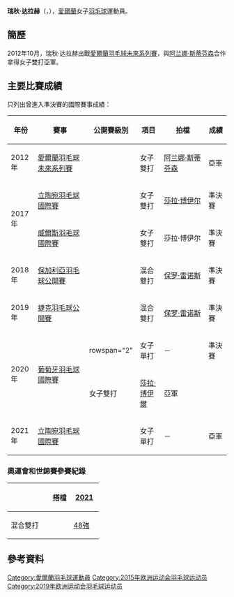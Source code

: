 {{noteTA|G1=Badminton}}
{{Infobox 羽球選手
| playername              = 瑞秋·达拉赫<br />{{lang|ga|Rachael Darragh}}
| image                   = 
| size                    = 
| caption                 = 
| birth_name              = 
| date_of_birth           = {{birth_date_and_age|1997|9|24}}
| place_of_birth          = 
| height                  = 
| weight                  = 
| event                   = 女子單打、女子雙打、混合雙打
| country                 = {{IRL}}
| years_started           =
| handedness              = 
| coach                   = 
| highest_ranking         = 第67位（女雙-[[莎拉·博伊尔|博伊尔]]）
| date_of_highest_ranking = 2016年11月17日 <ref name="ranking">{{en}}[http://bwfcontent.tournamentsoftware.com/ranking/player.aspx?id=12404&player=355068 BWF World Ranking - Ranking of Rachael DARRAGH (80889)]</ref>
| current_ranking         = 第167位（女單）<br/>第81位（女雙-[[莎拉·博伊尔|博伊尔]]）<br/>第838位（女雙-[[西尼德·钱伯斯|钱伯斯]]）<br/>第162位（混雙-[[乔舒亚·马吉|马吉]]）<br/>第1011位（混雙-[[保罗·雷诺斯_(羽毛球运动员)|保罗·雷诺斯]]）
| date_of_current_ranking = 2016年12月1日<ref>{{en}}[http://bwfcontent.tournamentsoftware.com/ranking/category.aspx?id=12404&category=473 BWF World Ranking - BWF世界排名榜 (12/1/2016) - Women's singles] {{Wayback|url=http://bwfcontent.tournamentsoftware.com/ranking/category.aspx?id=12404&category=473 |date=20181001122040 }}</ref><ref>{{en}}[http://bwfcontent.tournamentsoftware.com/ranking/category.aspx?id=12404&category=475 BWF World Ranking - BWF世界排名榜 (12/1/2016) - Women's doubles]</ref><ref>{{en}}[http://bwfcontent.tournamentsoftware.com/ranking/category.aspx?id=12404&category=476 BWF World Ranking - BWF世界排名榜 (12/1/2016) - Mixed doubles] {{Wayback|url=http://bwfcontent.tournamentsoftware.com/ranking/category.aspx?id=12404&category=476 |date=20181001122220 }}</ref>
| played                  = 41勝–35負（女單）<br/>25勝–38負（女雙）<br/>15勝–23負（混雙）
| titles                  = 
| bwf_profile             = 33106179C-6C83-468A-801C-0218DD66C85A
| bwf_id                  = 80889
| updated                 = 2016年12月3日
}}
{{MedalTableTop|width=286px}}
{{MedalSport | 女子[[羽毛球|羽毛球]]}}
{{MedalCountry | {{IRL}}}}
{{MedalBottom}}
'''瑞秋·达拉赫'''（{{lang-ga|Rachael Darragh}}，{{bd|1997年|9月24日||}}），[[愛爾蘭|愛爾蘭]]女子[[羽毛球|羽毛球]]運動員。

== 簡歷 ==
2012年10月，瑞秋·达拉赫出戰[[2012年愛爾蘭羽毛球未來系列賽|愛爾蘭羽毛球未來系列賽]]，與[[阿兰娜·斯蒂芬森|阿兰娜·斯蒂芬森]]合作拿得女子雙打亞軍。

==主要比賽成績==
只列出曾進入準決賽的國際賽事成績：
{| class=wikitable style="text-align:center; font-size:small;" 
!width="50"|年份
!width="180"|賽事
!width="80"|公開賽級別
!width="60"|項目
!width="150"|拍檔
!width="50"|成績
|-
!rowspan="1"|2012年
|[[2012年愛爾蘭羽毛球未來系列賽|愛爾蘭羽毛球未來系列賽]]
|{{BWFFS}}
|女子雙打
|[[阿兰娜·斯蒂芬森|阿兰娜·斯蒂芬森]]
|bgcolor="silver"|亞軍
|-
!rowspan="2"|2017年
|[[2017年立陶宛羽毛球國際賽|立陶宛羽毛球國際賽]]
|{{BWFFS}}
|女子雙打
|[[莎拉·博伊尔|莎拉·博伊尔]]
|bgcolor="#b8860b"|準決賽
|-
|[[2017年威爾斯羽毛球國際賽|威爾斯羽毛球國際賽]]
|{{BWFFS}}
|女子雙打
|莎拉·博伊尔
|bgcolor="#b8860b"|準決賽
|-
!rowspan="1"|2018年
|[[2018年保加利亞羽毛球公開賽|保加利亞羽毛球公開賽]]
|{{BWFIS}}
|混合雙打
|[[保罗·雷诺斯_(羽毛球运动员)|保罗·雷诺斯]]
|bgcolor="#b8860b"|準決賽
|-
!rowspan="1"|2019年
|[[2019年捷克羽毛球公開賽|捷克羽毛球公開賽]]
|{{BWFFS}}
|混合雙打
|[[保罗·雷诺斯_(羽毛球运动员)|保罗·雷诺斯]]
|bgcolor="#b8860b"|準決賽
|-
!rowspan="2"|2020年
|rowspan="2"|[[2020年葡萄牙羽毛球國際賽|葡萄牙羽毛球國際賽]]
|rowspan="2" {{BWFIS}}
|女子單打
|－
|bgcolor="#b8860b"|準決賽
|-
|女子雙打
|[[莎拉·博伊爾|莎拉·博伊爾]]
|bgcolor="silver"|亞軍
|-
!rowspan="1"|2021年
|[[2021年立陶宛羽毛球國際賽|立陶宛羽毛球國際賽]]
|{{BWFFS}}
|女子單打
|－
|bgcolor="silver"|亞軍
|}
{{BWF賽事級別索引}}

===奧運會和世錦賽參賽紀錄===
{| class=wikitable style="text-align:center; font-size:small;" 
!
!搭檔
!width="50"|[[2021年世界羽毛球錦標賽|2021]]
|-
!width="80"|混合雙打
|align="left"|{{nowrap|[[保罗·雷诺斯_(羽毛球运动员)|保罗·雷诺斯]]}}
|[[2021年世界羽毛球錦標賽混合雙打項目|48強]]
|}

== 參考資料 ==
{{Reflist}}

{{DEFAULTSORT:Darragh, Rachael}}
[[Category:愛爾蘭羽毛球運動員|Category:愛爾蘭羽毛球運動員]]
[[Category:2015年欧洲运动会羽毛球运动员|Category:2015年欧洲运动会羽毛球运动员]]
[[Category:2019年欧洲运动会羽毛球运动员|Category:2019年欧洲运动会羽毛球运动员]]